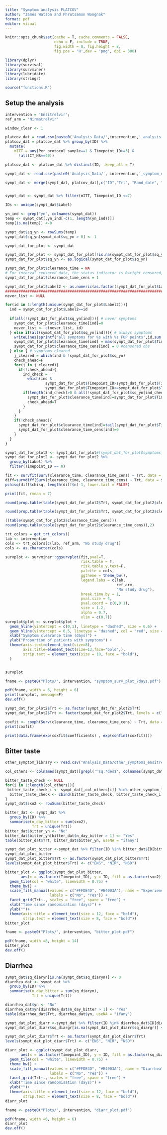 ```yaml
---
title: "Symptom analysis PLATCOV"
author: "James Watson and Phrutsamon Wongnak"
format: pdf
editor: visual
---
```


```r
knitr::opts_chunk$set(cache = T, cache.comments = FALSE,
                      echo = F, include = TRUE, 
                      fig.width = 8, fig.height = 8,
                      fig.pos = 'H',dev = 'png', dpi = 300)

```

```r
library(dplyr)
library(survival)
library(survminer)
library(lubridate)
library(stringr)

source("functions.R")
```

## Setup the analysis

```r
intervention = 'Ensitrelvir'; 
ref_arm = 'Nirmatrelvir'

window_clear <- 1
```

```r
platcov_dat = read.csv(paste0('Analysis_Data/',intervention,'_analysis.csv'))
platcov_dat = platcov_dat %>% group_by(ID) %>%
  mutate(
    mITT = any(Per_protocol_sample==1 & Timepoint_ID>=3) &
      !all(CT_NS==40))

platcov_dat <- platcov_dat %>% distinct(ID, .keep_all = T)

sympt_dat <- read.csv(paste0('Analysis_Data/', intervention,'_symptom_data.csv'))

sympt_dat <- merge(sympt_dat, platcov_dat[,c("ID","Trt", "Rand_date", "mITT")], by.x = "Label", by.y = "ID", all.y = T)


sympt_dat <- sympt_dat %>% filter(mITT, Timepoint_ID <=7)

IDs <- unique(sympt_dat$Label)
```

```r
yn_ind <- grep("yn", colnames(sympt_dat))
temp <- sympt_dat[,yn_ind[-c(1, length(yn_ind))]]
temp[is.na(temp)] <-0 

sympt_dat$sq_yn <- rowSums(temp)
sympt_dat$sq_yn[sympt_dat$sq_yn > 0] <- 1
```

```r
sympt_dat_for_plot <- sympt_dat

sympt_dat_for_plot <- sympt_dat_for_plot[!is.na(sympt_dat_for_plot$sq_yn),]
sympt_dat_for_plot$sq_yn <- as.logical(sympt_dat_for_plot$sq_yn)

sympt_dat_for_plot$clearance_time = NA
# For interval censored data, the status indicator is 0=right censored, 1=event at time, 2=left censored, 3=interval censored. 
sympt_dat_for_plot$clearance_time_cens = 1

sympt_dat_for_plot$Label2 <- as.numeric(as.factor(sympt_dat_for_plot$Label))
############################################################################################
never_list <- NULL

for(id in 1:length(unique(sympt_dat_for_plot$Label2))){
  ind = sympt_dat_for_plot$Label2==id
  
  if(all(!sympt_dat_for_plot$sq_yn[ind])){ # never symptoms
    sympt_dat_for_plot$clearance_time[ind]=0
    never_list <- c(never_list, id)
  } else if(all(sympt_dat_for_plot$sq_yn[ind])){ # always symptoms
    writeLines(sprintf('all symptoms for %s with %s FUP points',id,sum(ind)))
    sympt_dat_for_plot$clearance_time[ind] = max(sympt_dat_for_plot$Timepoint_ID[ind])
    sympt_dat_for_plot$clearance_time_cens[ind] = 0 #censored obs
  } else { # symptoms cleared
    j_cleared = which(ind & !sympt_dat_for_plot$sq_yn)
    check_ahead=F
    for(j in j_cleared){
      if(!check_ahead){
        ind_check = 
          which(ind & 
                  sympt_dat_for_plot$Timepoint_ID>sympt_dat_for_plot$Timepoint_ID[j] &
                  sympt_dat_for_plot$Timepoint_ID<=sympt_dat_for_plot$Timepoint_ID[j+1])
        if(length(ind_check)>0 & all(!sympt_dat_for_plot$sq_yn[ind_check])){
          sympt_dat_for_plot$clearance_time[ind]=sympt_dat_for_plot$Timepoint_ID[j]
          check_ahead=T
        }
      }
    }
    if(!check_ahead){
      sympt_dat_for_plot$clearance_time[ind]=tail(sympt_dat_for_plot$Timepoint_ID[ind],1)
      sympt_dat_for_plot$clearance_time_cens[ind]=0
    }
  }
}
```

```r
sympt_dat_for_plot2 <- sympt_dat_for_plot#[sympt_dat_for_plot$symptoms_Baseline == 1, ]
sympt_dat_for_plot2 <- sympt_dat_for_plot2 %>%
  group_by(Label) %>%
  filter(Timepoint_ID == 0)

fit <- survfit(Surv(clearance_time, clearance_time_cens) ~ Trt, data = sympt_dat_for_plot2) 
diff=survdiff(Surv(clearance_time, clearance_time_cens) ~ Trt, data = sympt_dat_for_plot2) 
pchisq(diff$chisq, length(diff$n)-1, lower.tail = FALSE)
```

```r
print(fit, rmean = 7)
```

```r
round(prop.table(table(sympt_dat_for_plot2$Trt, sympt_dat_for_plot2$clearance_time), margin=1),2)

round(prop.table(table(sympt_dat_for_plot2$Trt, sympt_dat_for_plot2$clearance_time_cens), margin=1),2)

((table(sympt_dat_for_plot2$clearance_time_cens)))
round(prop.table(table(sympt_dat_for_plot2$clearance_time_cens)),2)
```

```r
trt_colors = get_trt_colors()
lab <- intervention
cols <- trt_colors[c(lab, ref_arm, "No study drug")]
cols <- as.character(cols)
```

```r
survplot <- survminer::ggsurvplot(fit,pval=T,
                                  risk.table = T,
                                  risk.table.y.text=F,
                                  palette = cols,
                                  ggtheme = theme_bw(),
                                  legend.labs = c(lab, 
                                                  ref_arm,
                                                  "No study drug"),
                                  break.time.by = 1,
                                  pval.size = 4,
                                  pval.coord = c(0,0.1),
                                  size = 1.2,
                                  alpha = 0.7,
                                  xlim = c(0,7)) 
survplot$plot <- survplot$plot + 
  geom_hline(yintercept = c(0,1), linetype = "dashed", size = 0.6) +
  geom_hline(yintercept = 0.5, linetype = "dashed", col = "red", size = 0.6) +
  xlab("Symptom clearance time (days)") +
  ylab("Proportion of patients with symptoms") +
  theme(axis.text=element_text(size=8),
        axis.title=element_text(size=13,face="bold",),
        strip.text = element_text(size = 10, face = "bold"),
  ) 


survplot
```

```r
fname <- paste0("Plots/", intervention, "symptom_surv_plot_7days.pdf")

pdf(fname, width = 6, height = 6)
print(survplot, newpage=F)
dev.off()
```

```r
sympt_dat_for_plot2$Trt <- as.factor(sympt_dat_for_plot2$Trt)
sympt_dat_for_plot2$Trt <- factor(sympt_dat_for_plot2$Trt, levels = c("No study drug", "Ensitrelvir", "Nirmatrelvir + Ritonavir"))

coxfit <- coxph(Surv(clearance_time, clearance_time_cens) ~ Trt, data = sympt_dat_for_plot2) 
print(coxfit)
```

```r
print(data.frame(exp(coxfit$coefficients) , exp(confint(coxfit))))
```

## Bitter taste

```r
other_symptom_library <- read.csv("Analysis_Data/other_symptoms_ensitrelvir_v3.0_EB.csv")

col_others <- colnames(sympt_dat)[grepl('^sq.*des$', colnames(sympt_dat))]

bitter_taste_check <- NULL
for(i in 1:length(col_others)){
 bitter_taste_check_i <- sympt_dat[,col_others[i]] %in% other_symptom_library$sq_th_des[other_symptom_library$sx_group_code == "sxo2"] %>% as.numeric()
  bitter_taste_check <- cbind(bitter_taste_check, bitter_taste_check_i)
}
sympt_dat$sxo2 <- rowSums(bitter_taste_check)
```

```r
bitter_dat <- sympt_dat %>%
  group_by(ID) %>%
  summarise(n_day_bitter = sum(sxo2),
            Trt = unique(Trt))
bitter_dat$bitter_yn <- "No"
bitter_dat$bitter_yn[bitter_dat$n_day_bitter > 1] <- "Yes" 
table(bitter_dat$Trt, bitter_dat$bitter_yn, useNA = "ifany")
```

```r
sympt_dat_plot_bitter <-sympt_dat %>% filter(ID %in% bitter_dat$ID[bitter_dat$bitter_yn == "Yes"])
sympt_dat_plot_bitter
sympt_dat_plot_bitter$Trt <- as.factor(sympt_dat_plot_bitter$Trt)
levels(sympt_dat_plot_bitter$Trt) <- c("ENS", "NIR", "NSD")

bitter_plot <- ggplot(sympt_dat_plot_bitter, 
       aes(x = as.factor(Timepoint_ID), y = ID, fill = as.factor(sxo2))) +
  geom_tile(col = "white", linewidth = 0.75) +
  theme_bw() +
  scale_fill_manual(values = c("#FFDE4D", "#E4003A"), name = "Experiencing \nbitter taste",
                    labels = c("No", "Yes")) +
  facet_grid(Trt~., scales = "free", space = "free") +
  xlab("Time since randomisation (days)") +
  ylab("")+
  theme(axis.title = element_text(size = 12, face = "bold"),
        strip.text = element_text(size = 8, face = "bold"))
bitter_plot
```

```r
fname <- paste0("Plots/", intervention, "bitter_plot.pdf")

pdf(fname, width =8, height = 14)
bitter_plot
dev.off()
```

## Diarrhea

```r
sympt_dat$sq_diaryn[is.na(sympt_dat$sq_diaryn)] <- 0
diarrhea_dat <- sympt_dat %>%
  group_by(ID) %>%
  summarise(n_day_bitter = sum(sq_diaryn),
            Trt = unique(Trt))

diarrhea_dat$yn <- "No"
diarrhea_dat$yn[diarrhea_dat$n_day_bitter > 1] <- "Yes" 
table(diarrhea_dat$Trt, diarrhea_dat$yn, useNA = "ifany")
```

```r
sympt_dat_plot_diarr <-sympt_dat %>% filter(ID %in% diarrhea_dat$ID[diarrhea_dat$yn == "Yes"])
sympt_dat_plot_diarr$sq_diargr[is.na(sympt_dat_plot_diarr$sq_diargr)] <- 0

sympt_dat_plot_diarr$Trt <- as.factor(sympt_dat_plot_diarr$Trt)
levels(sympt_dat_plot_diarr$Trt) <- c("ENS", "NIR", "NSD")

diarr_plot <- ggplot(sympt_dat_plot_diarr, 
       aes(x = as.factor(Timepoint_ID), y = ID, fill = as.factor(sq_diargr))) +
  geom_tile(col = "white", linewidth = 0.75) +
  theme_bw() +
  scale_fill_manual(values = c("#FFDE4D", "#E4003A"), name = "Diarrhea",
                    labels = c("No", "Yes")) +
  facet_grid(Trt~., scales = "free", space = "free") +
  xlab("Time since randomisation (days)") +
  ylab("")+
  theme(axis.title = element_text(size = 12, face = "bold"),
        strip.text = element_text(size = 8, face = "bold"))
diarr_plot
```

```r
fname <- paste0("Plots/", intervention, "diarr_plot.pdf")

pdf(fname, width =6, height = 6)
diarr_plot
dev.off()
```
